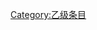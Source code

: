 {{catmore1|[[Wikipedia:节日专题|Wikipedia:节日专题]]}}
{{Articles by Quality|topic=节日|project=节日|format=TOC}}
{{emptycat}}

[[Category:乙级条目|Category:乙级条目]]